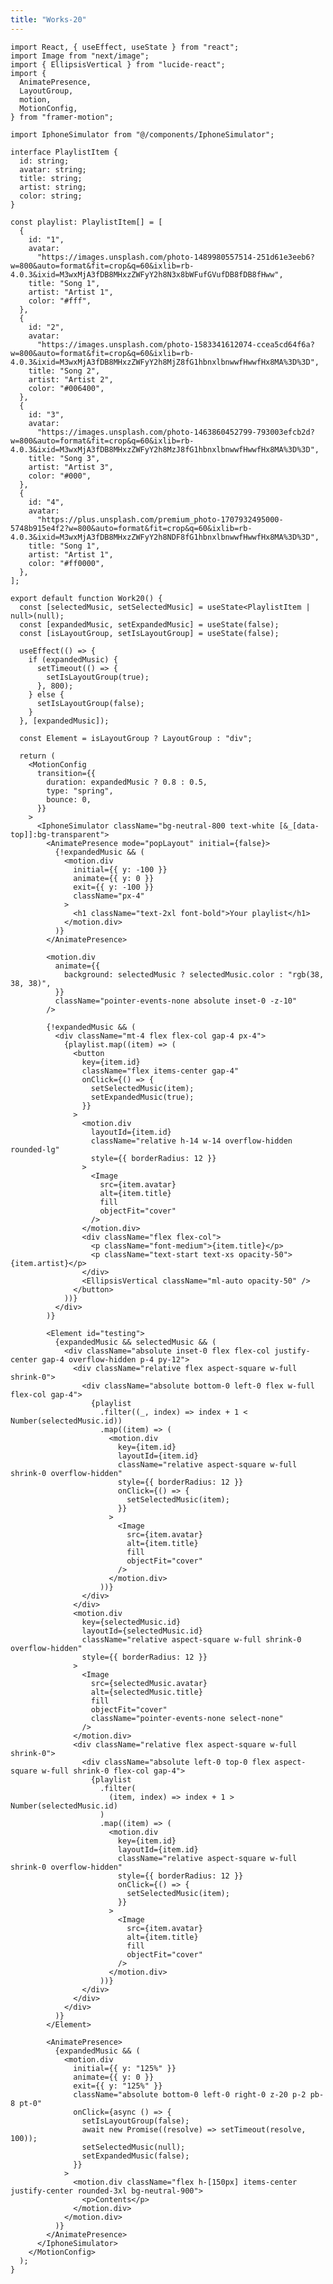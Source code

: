 ```yaml
---
title: "Works-20"
---
```


<ComponentPreview name="works-20" />

<CodePreview>

```tsx
import React, { useEffect, useState } from "react";
import Image from "next/image";
import { EllipsisVertical } from "lucide-react";
import {
  AnimatePresence,
  LayoutGroup,
  motion,
  MotionConfig,
} from "framer-motion";

import IphoneSimulator from "@/components/IphoneSimulator";

interface PlaylistItem {
  id: string;
  avatar: string;
  title: string;
  artist: string;
  color: string;
}

const playlist: PlaylistItem[] = [
  {
    id: "1",
    avatar:
      "https://images.unsplash.com/photo-1489980557514-251d61e3eeb6?w=800&auto=format&fit=crop&q=60&ixlib=rb-4.0.3&ixid=M3wxMjA3fDB8MHxzZWFyY2h8N3x8bWFufGVufDB8fDB8fHww",
    title: "Song 1",
    artist: "Artist 1",
    color: "#fff",
  },
  {
    id: "2",
    avatar:
      "https://images.unsplash.com/photo-1583341612074-ccea5cd64f6a?w=800&auto=format&fit=crop&q=60&ixlib=rb-4.0.3&ixid=M3wxMjA3fDB8MHxzZWFyY2h8MjZ8fG1hbnxlbnwwfHwwfHx8MA%3D%3D",
    title: "Song 2",
    artist: "Artist 2",
    color: "#006400",
  },
  {
    id: "3",
    avatar:
      "https://images.unsplash.com/photo-1463860452799-793003efcb2d?w=800&auto=format&fit=crop&q=60&ixlib=rb-4.0.3&ixid=M3wxMjA3fDB8MHxzZWFyY2h8MzJ8fG1hbnxlbnwwfHwwfHx8MA%3D%3D",
    title: "Song 3",
    artist: "Artist 3",
    color: "#000",
  },
  {
    id: "4",
    avatar:
      "https://plus.unsplash.com/premium_photo-1707932495000-5748b915e4f2?w=800&auto=format&fit=crop&q=60&ixlib=rb-4.0.3&ixid=M3wxMjA3fDB8MHxzZWFyY2h8NDF8fG1hbnxlbnwwfHwwfHx8MA%3D%3D",
    title: "Song 1",
    artist: "Artist 1",
    color: "#ff0000",
  },
];

export default function Work20() {
  const [selectedMusic, setSelectedMusic] = useState<PlaylistItem | null>(null);
  const [expandedMusic, setExpandedMusic] = useState(false);
  const [isLayoutGroup, setIsLayoutGroup] = useState(false);

  useEffect(() => {
    if (expandedMusic) {
      setTimeout(() => {
        setIsLayoutGroup(true);
      }, 800);
    } else {
      setIsLayoutGroup(false);
    }
  }, [expandedMusic]);

  const Element = isLayoutGroup ? LayoutGroup : "div";

  return (
    <MotionConfig
      transition={{
        duration: expandedMusic ? 0.8 : 0.5,
        type: "spring",
        bounce: 0,
      }}
    >
      <IphoneSimulator className="bg-neutral-800 text-white [&_[data-top]]:bg-transparent">
        <AnimatePresence mode="popLayout" initial={false}>
          {!expandedMusic && (
            <motion.div
              initial={{ y: -100 }}
              animate={{ y: 0 }}
              exit={{ y: -100 }}
              className="px-4"
            >
              <h1 className="text-2xl font-bold">Your playlist</h1>
            </motion.div>
          )}
        </AnimatePresence>

        <motion.div
          animate={{
            background: selectedMusic ? selectedMusic.color : "rgb(38, 38, 38)",
          }}
          className="pointer-events-none absolute inset-0 -z-10"
        />

        {!expandedMusic && (
          <div className="mt-4 flex flex-col gap-4 px-4">
            {playlist.map((item) => (
              <button
                key={item.id}
                className="flex items-center gap-4"
                onClick={() => {
                  setSelectedMusic(item);
                  setExpandedMusic(true);
                }}
              >
                <motion.div
                  layoutId={item.id}
                  className="relative h-14 w-14 overflow-hidden rounded-lg"
                  style={{ borderRadius: 12 }}
                >
                  <Image
                    src={item.avatar}
                    alt={item.title}
                    fill
                    objectFit="cover"
                  />
                </motion.div>
                <div className="flex flex-col">
                  <p className="font-medium">{item.title}</p>
                  <p className="text-start text-xs opacity-50">{item.artist}</p>
                </div>
                <EllipsisVertical className="ml-auto opacity-50" />
              </button>
            ))}
          </div>
        )}

        <Element id="testing">
          {expandedMusic && selectedMusic && (
            <div className="absolute inset-0 flex flex-col justify-center gap-4 overflow-hidden p-4 py-12">
              <div className="relative flex aspect-square w-full shrink-0">
                <div className="absolute bottom-0 left-0 flex w-full flex-col gap-4">
                  {playlist
                    .filter((_, index) => index + 1 < Number(selectedMusic.id))
                    .map((item) => (
                      <motion.div
                        key={item.id}
                        layoutId={item.id}
                        className="relative aspect-square w-full shrink-0 overflow-hidden"
                        style={{ borderRadius: 12 }}
                        onClick={() => {
                          setSelectedMusic(item);
                        }}
                      >
                        <Image
                          src={item.avatar}
                          alt={item.title}
                          fill
                          objectFit="cover"
                        />
                      </motion.div>
                    ))}
                </div>
              </div>
              <motion.div
                key={selectedMusic.id}
                layoutId={selectedMusic.id}
                className="relative aspect-square w-full shrink-0 overflow-hidden"
                style={{ borderRadius: 12 }}
              >
                <Image
                  src={selectedMusic.avatar}
                  alt={selectedMusic.title}
                  fill
                  objectFit="cover"
                  className="pointer-events-none select-none"
                />
              </motion.div>
              <div className="relative flex aspect-square w-full shrink-0">
                <div className="absolute left-0 top-0 flex aspect-square w-full shrink-0 flex-col gap-4">
                  {playlist
                    .filter(
                      (item, index) => index + 1 > Number(selectedMusic.id)
                    )
                    .map((item) => (
                      <motion.div
                        key={item.id}
                        layoutId={item.id}
                        className="relative aspect-square w-full shrink-0 overflow-hidden"
                        style={{ borderRadius: 12 }}
                        onClick={() => {
                          setSelectedMusic(item);
                        }}
                      >
                        <Image
                          src={item.avatar}
                          alt={item.title}
                          fill
                          objectFit="cover"
                        />
                      </motion.div>
                    ))}
                </div>
              </div>
            </div>
          )}
        </Element>

        <AnimatePresence>
          {expandedMusic && (
            <motion.div
              initial={{ y: "125%" }}
              animate={{ y: 0 }}
              exit={{ y: "125%" }}
              className="absolute bottom-0 left-0 right-0 z-20 p-2 pb-8 pt-0"
              onClick={async () => {
                setIsLayoutGroup(false);
                await new Promise((resolve) => setTimeout(resolve, 100));
                setSelectedMusic(null);
                setExpandedMusic(false);
              }}
            >
              <motion.div className="flex h-[150px] items-center justify-center rounded-3xl bg-neutral-900">
                <p>Contents</p>
              </motion.div>
            </motion.div>
          )}
        </AnimatePresence>
      </IphoneSimulator>
    </MotionConfig>
  );
}
```

</CodePreview>
